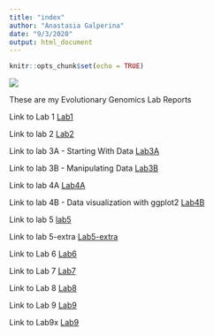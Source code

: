 ```yaml
---
title: "index"
author: "Anastasia Galperina"
date: "9/3/2020"
output: html_document
---
```


```r
knitr::opts_chunk$set(echo = TRUE)
```
![](/Users/Anastasia/Downloads/genomics.PNG)

These are my Evolutionary Genomics Lab Reports

Link to Lab 1
[Lab1](Lab1.html)

Link to lab 2
[Lab2](Lab2.html)

Link to lab 3A - Starting With Data
[Lab3A](lab3A.html)

Link to lab 3B - Manipulating Data
[Lab3B](Lab3B.html)

Link to lab 4A
[Lab4A](Lab4.html)

Link to lab 4B - Data visualization with ggplot2
[Lab4B](Lab4B.html)

Link to lab 5
[lab5](Lab5.html)

Link to lab 5-extra
[Lab5-extra](lab5-extra.html)

Link to Lab 6
[Lab6](Lab6.html)

Link to Lab 7
[Lab7](Lab7.html)

Link to Lab 8
[Lab8](Lab8.html)

Link to Lab 9
[Lab9](Lab9.html)

Link to Lab9x
[Lab9](Lab9x.html)

